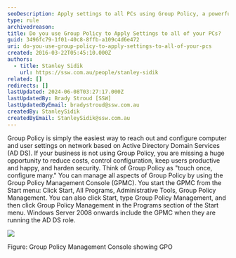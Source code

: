```yaml
---
seoDescription: Apply settings to all PCs using Group Policy, a powerful tool in Active Directory Domain Services for centralized configuration and security.
type: rule
archivedreason:
title: Do you use Group Policy to Apply Settings to all of your PCs?
guid: 3496fc79-1f01-40c8-8ffb-a109c4d6e472
uri: do-you-use-group-policy-to-apply-settings-to-all-of-your-pcs
created: 2016-03-22T05:45:10.000Z
authors:
  - title: Stanley Sidik
    url: https://ssw.com.au/people/stanley-sidik
related: []
redirects: []
lastUpdated: 2024-06-08T03:27:17.000Z
lastUpdatedBy: Brady Stroud [SSW]
lastUpdatedByEmail: bradystroud@ssw.com.au
createdBy: StanleySidik
createdByEmail: StanleySidik@ssw.com.au
---
```


Group Policy is simply the easiest way to reach out and configure computer and user settings on network based on Active Directory Domain Services (AD DS). If your business is not using Group Policy, you are missing a huge opportunity to reduce costs, control configuration, keep users productive and happy, and harden security. Think of Group Policy as "touch once, configure many."
You can manage all aspects of Group Policy by using the Group Policy Management Console (GPMC). You start the GPMC from the Start menu: Click Start, All Programs, Administrative Tools, Group Policy Management. You can also click Start, type Group Policy Management, and then click Group Policy Management in the Programs section of the Start menu. Windows Server 2008 onwards include the GPMC when they are running the AD DS role.

![](GPO.jpg)

Figure: Group Policy Management Console showing GPO
